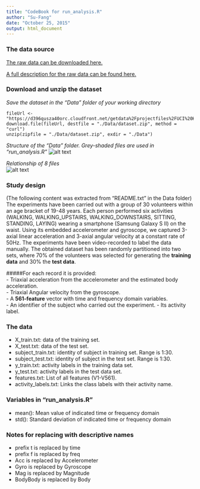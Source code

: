 ```yaml
---
title: "CodeBook for run_analysis.R"
author: "Su-Fang"
date: "October 25, 2015"
output: html_document
---
```


### The data source
[The raw data can be downloaded here.](https://d396qusza40orc.cloudfront.net/getdata%2Fprojectfiles%2FUCI%20HAR%20Dataset.zip)

 [A full description for the raw data can be found here.](http://archive.ics.uci.edu/ml/datasets/Human+Activity+Recognition+Using+Smartphones) 

### Download and unzip the dataset
*Save the dataset in the "Data" folder of your working directory*
```
fileUrl <- "https://d396qusza40orc.cloudfront.net/getdata%2Fprojectfiles%2FUCI%20HAR%20Dataset.zip"
download.file(fileUrl, destfile = "./Data/dataset.zip", method = "curl")
unzip(zipfile = "./Data/dataset.zip", exdir = "./Data")

```
*Structure of the "Data" folder. Grey-shaded files are used in "run_analysis.R"* 
![alt text](fileStructure.jpg)

*Relationship of 8 files                                    *                 
![alt text](fileStructure2.jpg)

### Study design
(The following content was extracted from "README.txt" in the Data folder)  
The experiments have been carried out with a group of 30 volunteers within an age bracket of 19-48 years. Each person performed six activities (WALKING, WALKING_UPSTAIRS, WALKING_DOWNSTAIRS, SITTING, STANDING, LAYING) wearing a smartphone (Samsung Galaxy S II) on the waist. Using its embedded accelerometer and gyroscope, we captured 3-axial linear acceleration and 3-axial angular velocity at a constant rate of 50Hz. The experiments have been video-recorded to label the data manually. The obtained dataset has been randomly partitioned into two sets, where 70% of the volunteers was selected for generating the **training data** and 30% the **test data**.
   
#####For each record it is provided:   
- Triaxial acceleration from the accelerometer and the estimated body acceleration.  
- Triaxial Angular velocity from the gyroscope.  
- A **561-feature** vector with time and frequency domain variables.  
- An identifier of the subject who carried out the experiment.
- Its activity label. 

### The data
- X_train.txt: data of the training set.
- X_test.txt: data of the test set.
- subject_train.txt: identity of subject in training set. Range is 1:30.
- subject_test.txt: identity of subject in the test set. Range is 1:30.
- y_train.txt: activity labels in the training data set.
- y_test.txt: activity labels in the test data set.
- features.txt: List of all features (V1-V561).
- activity_labels.txt: Links the class labels with their activity name.

### Variables in "run_analysis.R" 
- mean(): Mean value of indicated time or frequency domain
- std(): Standard deviation of indicated time or frequency domain

### Notes for replacing with descriptive names
- prefix t is replaced by time
- prefix f is replaced by freq
- Acc is replaced by Accelerometer
- Gyro is replaced by Gyroscope
- Mag is replaced by Magnitude
- BodyBody is replaced by Body

 











